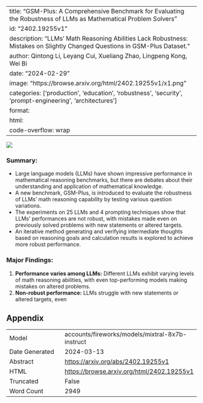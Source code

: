 
---
title: "GSM-Plus: A Comprehensive Benchmark for Evaluating the Robustness of LLMs as Mathematical Problem Solvers"
id: "2402.19255v1"
description: "LLMs' Math Reasoning Abilities Lack Robustness: Mistakes on Slightly Changed Questions in GSM-Plus Dataset."
author: Qintong Li, Leyang Cui, Xueliang Zhao, Lingpeng Kong, Wei Bi
date: "2024-02-29"
image: "https://browse.arxiv.org/html/2402.19255v1/x1.png"
categories: ['production', 'education', 'robustness', 'security', 'prompt-engineering', 'architectures']
format:
  html:
    code-overflow: wrap
---

![](https://browse.arxiv.org/html/2402.19255v1/x1.png)

### Summary:

- Large language models (LLMs) have shown impressive performance in mathematical reasoning benchmarks, but there are debates about their understanding and application of mathematical knowledge.
- A new benchmark, GSM-Plus, is introduced to evaluate the robustness of LLMs' math reasoning capability by testing various question variations.
- The experiments on 25 LLMs and 4 prompting techniques show that LLMs' performances are not robust, with mistakes made even on previously solved problems with new statements or altered targets.
- An iterative method generating and verifying intermediate thoughts based on reasoning goals and calculation results is explored to achieve more robust performance.

### Major Findings:
1. **Performance varies among LLMs:** Different LLMs exhibit varying levels of math reasoning abilities, with even top-performing models making mistakes on altered problems.
2. **Non-robust performance:** LLMs struggle with new statements or altered targets, even

## Appendix

|          |          |
|----------|----------|
| Model     | accounts/fireworks/models/mixtral-8x7b-instruct       |
| Date Generated     | 2024-03-13       |
| Abstract | [https://arxiv.org/abs/2402.19255v1](https://arxiv.org/abs/2402.19255v1)        |
| HTML     | [https://browse.arxiv.org/html/2402.19255v1](https://browse.arxiv.org/html/2402.19255v1)       |
| Truncated       | False       |
| Word Count       | 2949       |